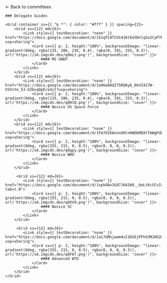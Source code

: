 
<HeaderImage darken src="/banners/mains.png" title="Main committee" />

<Container>
    <Link href="/committees">← Back to committees </Link>

    ### Delegate Guides

    <Grid container sx={{ "& *": { color: "#fff" } }} spacing={2}>
        <Grid xs={12} md={6}>
            <Link style={{ textDecoration: "none" }} href="https://docs.google.com/document/d/15sqTCATCU1416tEe5DnlqSa2CyP76A6lDyTRYexpyGc/edit?usp=sharing">
                <Card sx={{ p: 2, height:"100%", backgroundImage: "linear-gradient(0deg, rgba(135, 206, 235, 0.4), rgba(0, 191, 255, 0.3)), url('https://s6.imgcdn.dev/qOmLt.png')", backgroundSize: "cover" }}>
                    #### MS UNEP
                </Card>
            </Link>
        </Grid>
        <Grid xs={12} md={6}>
            <Link style={{ textDecoration: "none" }} href="https://docs.google.com/document/d/1oHGe8AdZ75RQ6yb_6kVI427W-hSVsYe_53-GZbvqDpE/edit?usp=sharing">
                <Card sx={{ p: 2, height:"100%", backgroundImage: "linear-gradient(0deg, rgba(135, 206, 235, 0.4), rgba(0, 191, 255, 0.3)), url('https://s6.imgcdn.dev/qOHlD.png')", backgroundSize: "cover" }}>
                    #### Novice US Space Force
                </Card>
            </Link>
        </Grid>
        <Grid xs={12} md={6}>
            <Link style={{ textDecoration: "none" }} href="https://docs.google.com/document/d/1Fm7O1KAnnnUHlnKWObME8tTmWgPdLSmFHWrD5cz_X0k/edit?usp=sharing">
                <Card sx={{ p: 2, height:"100%", backgroundImage: "linear-gradient(0deg, rgba(255, 215, 0, 0.5), rgba(0, 0, 0, 0.3)), url('https://s6.imgcdn.dev/qOgpy.png')", backgroundSize: "cover" }}>
                    #### Novice WHO
                </Card>
            </Link>
        </Grid>

         <Grid xs={12} md={6}>
            <Link style={{ textDecoration: "none" }} href="https://docs.google.com/document/d/1xpkOAx3Gd7JKA1K0__6eLt6cSCvI49alnMw8HcyITF8/edit?tab=t.0">
                <Card sx={{ p: 2, height:"100%", backgroundImage: "linear-gradient(0deg, rgba(255, 215, 0, 0.5), rgba(0, 0, 0, 0.3)), url('https://s6.imgcdn.dev/qOXV9.png')", backgroundSize: "cover" }}>
                    #### Novice SC
                </Card>
            </Link>
        </Grid>

         <Grid xs={12} md={6}>
            <Link style={{ textDecoration: "none" }} href="https://docs.google.com/document/d/1ai7GMnjwwm4vI1H1EjPFhX3MJKD2mSdqZ3ba0rAdYno/edit?usp=sharing">
                <Card sx={{ p: 2, height:"100%", backgroundImage: "linear-gradient(0deg, rgba(255, 215, 0, 0.5), rgba(0, 0, 0, 0.3)), url('https://s6.imgcdn.dev/qOF6T.png')", backgroundSize: "cover" }}>
                    #### Advanced WTO
                </Card>
            </Link>
        </Grid>
    </Grid>

</Container>
